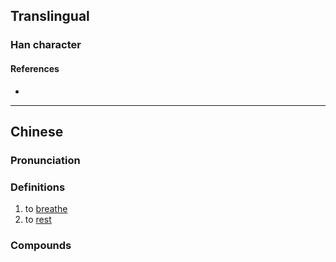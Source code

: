 {{character info}}
==Translingual==

===Han character===
{{Han char|rn=30|rad=口|as=07|sn=10|four=|canj=RQYJ|ids=⿰口抖}}

====References====
* {{Han ref|kx=0193.051|hdz=10625.051|uh=551E|ud=21790}}

----

==Chinese==
{{zh-forms|alt=抖,透,敨}}

===Pronunciation===
{{zh-pron
|c=tau2
|cat=v
}}

===Definitions===
{{zh-hanzi}} {{tlb|zh|Cantonese}}

# to [[breathe]]
# to [[rest]]

===Compounds===
{{zh-der|唞氣|早唞|有氣冇埞唞}}